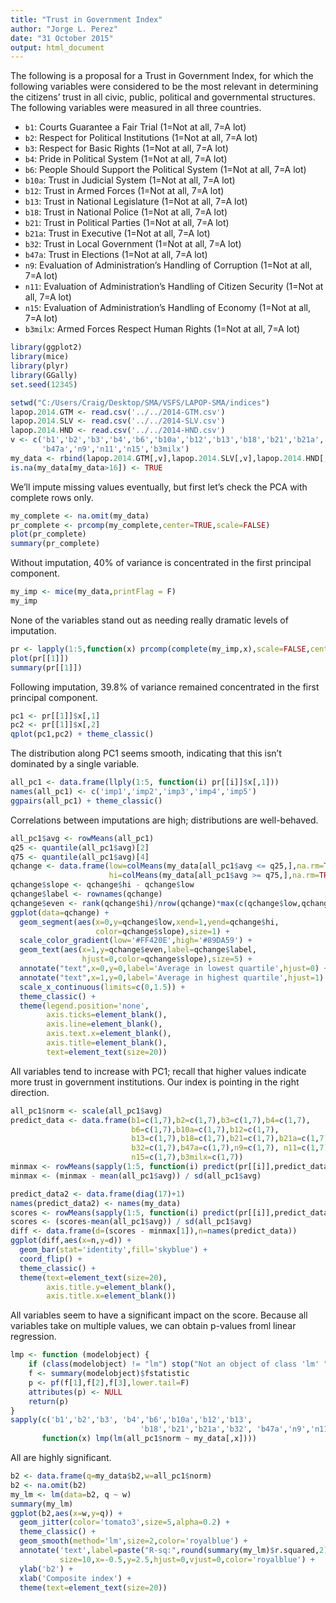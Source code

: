 ```yaml
---
title: "Trust in Government Index"
author: "Jorge L. Perez"
date: "31 October 2015"
output: html_document
---
```


The following is a proposal for a Trust in Government Index, for which the following variables were considered to be the most relevant in determining the citizens' trust in all civic, public, political and governmental structures. The following variables were measured in all three countries.

* `b1`: Courts Guarantee a Fair Trial (1=Not at all, 7=A lot)
* `b2`: Respect for Political Institutions (1=Not at all, 7=A lot)
* `b3`: Respect for Basic Rights (1=Not at all, 7=A lot)
* `b4`: Pride in Political System (1=Not at all, 7=A lot)
* `b6`: People Should Support the Political System (1=Not at all, 7=A lot)
* `b10a`: Trust in Judicial System (1=Not at all, 7=A lot)
* `b12`: Trust in Armed Forces (1=Not at all, 7=A lot)
* `b13`: Trust in National Legislature (1=Not at all, 7=A lot)
* `b18`: Trust in National Police (1=Not at all, 7=A lot)
* `b21`: Trust in Political Parties (1=Not at all, 7=A lot)
* `b21a`: Trust in Executive (1=Not at all, 7=A lot)
* `b32`: Trust in Local Government (1=Not at all, 7=A lot)
* `b47a`: Trust in Elections (1=Not at all, 7=A lot)
* `n9`: Evaluation of Administration's Handling of Corruption (1=Not at all, 7=A lot)
* `n11`: Evaluation of Administration's Handling of Citizen Security (1=Not at all, 7=A lot)
* `n15`: Evaluation of Administration's Handling of Economy (1=Not at all, 7=A lot)
* `b3milx`: Armed Forces Respect Human Rights (1=Not at all, 7=A lot)

```r
library(ggplot2)
library(mice)
library(plyr) 
library(GGally) 
set.seed(12345) 

setwd("C:/Users/Craig/Desktop/SMA/VSFS/LAPOP-SMA/indices")
lapop.2014.GTM <- read.csv('../../2014-GTM.csv')
lapop.2014.SLV <- read.csv('../../2014-SLV.csv')
lapop.2014.HND <- read.csv('../../2014-HND.csv')
v <- c('b1','b2','b3','b4','b6','b10a','b12','b13','b18','b21','b21a','b32',
       'b47a','n9','n11','n15','b3milx')
my_data <- rbind(lapop.2014.GTM[,v],lapop.2014.SLV[,v],lapop.2014.HND[,v])
is.na(my_data[my_data>16]) <- TRUE
```

We'll impute missing values eventually, but first let's check the PCA with complete rows only.

```r
my_complete <- na.omit(my_data)
pr_complete <- prcomp(my_complete,center=TRUE,scale=FALSE)
plot(pr_complete)
summary(pr_complete)
```

Without imputation, 40% of variance is concentrated in the first principal component.

```r
my_imp <- mice(my_data,printFlag = F) 
my_imp
```

None of the variables stand out as needing really dramatic levels of imputation.

```r
pr <- lapply(1:5,function(x) prcomp(complete(my_imp,x),scale=FALSE,center=TRUE))
plot(pr[[1]])
summary(pr[[1]])
```

Following imputation, 39.8% of variance remained concentrated in the first principal component.

```r
pc1 <- pr[[1]]$x[,1]
pc2 <- pr[[1]]$x[,2]
qplot(pc1,pc2) + theme_classic()
```

The distribution along PC1 seems smooth, indicating that this isn't dominated by a single variable.

```r
all_pc1 <- data.frame(llply(1:5, function(i) pr[[i]]$x[,1]))
names(all_pc1) <- c('imp1','imp2','imp3','imp4','imp5')
ggpairs(all_pc1) + theme_classic()
```

Correlations between imputations are high; distributions are well-behaved.

```r
all_pc1$avg <- rowMeans(all_pc1)
q25 <- quantile(all_pc1$avg)[2]
q75 <- quantile(all_pc1$avg)[4]
qchange <- data.frame(low=colMeans(my_data[all_pc1$avg <= q25,],na.rm=TRUE),
                      hi=colMeans(my_data[all_pc1$avg >= q75,],na.rm=TRUE))
qchange$slope <- qchange$hi - qchange$low
qchange$label <- rownames(qchange)
qchange$even <- rank(qchange$hi)/nrow(qchange)*max(c(qchange$low,qchange$hi))
ggplot(data=qchange) +
  geom_segment(aes(x=0,y=qchange$low,xend=1,yend=qchange$hi,
                   color=qchange$slope),size=1) +
  scale_color_gradient(low='#FF420E',high='#89DA59') +
  geom_text(aes(x=1,y=qchange$even,label=qchange$label,
                hjust=0,color=qchange$slope),size=5) +
  annotate("text",x=0,y=0,label='Average in lowest quartile',hjust=0) +
  annotate("text",x=1,y=0,label='Average in highest quartile',hjust=1) +
  scale_x_continuous(limits=c(0,1.5)) +
  theme_classic() +
  theme(legend.position='none',
        axis.ticks=element_blank(),
        axis.line=element_blank(),
        axis.text.x=element_blank(),
        axis.title=element_blank(),
        text=element_text(size=20))
```

All variables tend to increase with PC1; recall that higher values indicate more trust in government institutions. Our index is pointing in the right direction.

```r
all_pc1$norm <- scale(all_pc1$avg) 
predict_data <- data.frame(b1=c(1,7),b2=c(1,7),b3=c(1,7),b4=c(1,7),
                           b6=c(1,7),b10a=c(1,7),b12=c(1,7),
                           b13=c(1,7),b18=c(1,7),b21=c(1,7),b21a=c(1,7),
                           b32=c(1,7),b47a=c(1,7),n9=c(1,7), n11=c(1,7),  
                           n15=c(1,7),b3milx=c(1,7))
minmax <- rowMeans(sapply(1:5, function(i) predict(pr[[i]],predict_data)[,1]))
minmax <- (minmax - mean(all_pc1$avg)) / sd(all_pc1$avg) 

predict_data2 <- data.frame(diag(17)+1)
names(predict_data2) <- names(my_data)
scores <- rowMeans(sapply(1:5, function(i) predict(pr[[i]],predict_data2)[,1]))
scores <- (scores-mean(all_pc1$avg)) / sd(all_pc1$avg) 
diff <- data.frame(d=(scores - minmax[1]),n=names(predict_data))
ggplot(diff,aes(x=n,y=d)) +
  geom_bar(stat='identity',fill='skyblue') +
  coord_flip() +
  theme_classic() +
  theme(text=element_text(size=20),
        axis.title.y=element_blank(),
        axis.title.x=element_blank())
```

All variables seem to have a significant impact on the score. Because all variables take on multiple values, we can obtain p-values froml linear regression.

```r
lmp <- function (modelobject) {
    if (class(modelobject) != "lm") stop("Not an object of class 'lm' ")
    f <- summary(modelobject)$fstatistic
    p <- pf(f[1],f[2],f[3],lower.tail=F)
    attributes(p) <- NULL
    return(p)
}
sapply(c('b1','b2','b3', 'b4','b6','b10a','b12','b13',
                             'b18','b21','b21a','b32', 'b47a','n9','n11','n15', 'b3milx'),
       function(x) lmp(lm(all_pc1$norm ~ my_data[,x])))
```

All are highly significant.

```r
b2 <- data.frame(q=my_data$b2,w=all_pc1$norm)
b2 <- na.omit(b2)
my_lm <- lm(data=b2, q ~ w)
summary(my_lm)
ggplot(b2,aes(x=w,y=q)) +
  geom_jitter(color='tomato3',size=5,alpha=0.2) +
  theme_classic() +
  geom_smooth(method='lm',size=2,color='royalblue') +
  annotate('text',label=paste("R-sq:",round(summary(my_lm)$r.squared,2)),  
           size=10,x=-0.5,y=2.5,hjust=0,vjust=0,color='royalblue') +
  ylab('b2') +
  xlab('Composite index') +
  theme(text=element_text(size=20))
```